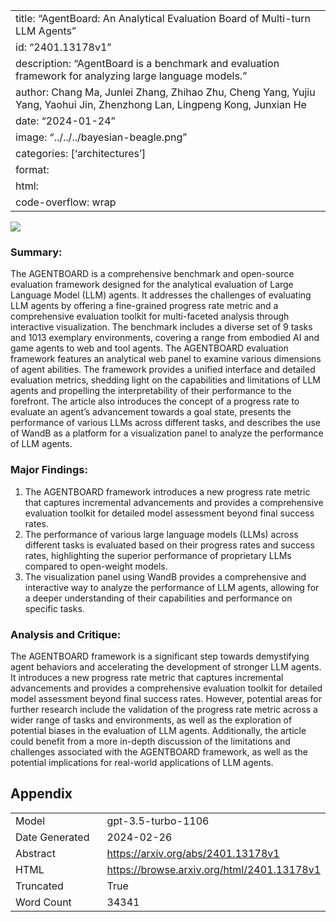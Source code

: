 
---
title: "AgentBoard: An Analytical Evaluation Board of Multi-turn LLM Agents"
id: "2401.13178v1"
description: "AgentBoard is a benchmark and evaluation framework for analyzing large language models."
author: Chang Ma, Junlei Zhang, Zhihao Zhu, Cheng Yang, Yujiu Yang, Yaohui Jin, Zhenzhong Lan, Lingpeng Kong, Junxian He
date: "2024-01-24"
image: "../../../bayesian-beagle.png"
categories: ['architectures']
format:
  html:
    code-overflow: wrap
---

![](../../../bayesian-beagle.png)

### Summary:

The AGENTBOARD is a comprehensive benchmark and open-source evaluation framework designed for the analytical evaluation of Large Language Model (LLM) agents. It addresses the challenges of evaluating LLM agents by offering a fine-grained progress rate metric and a comprehensive evaluation toolkit for multi-faceted analysis through interactive visualization. The benchmark includes a diverse set of 9 tasks and 1013 exemplary environments, covering a range from embodied AI and game agents to web and tool agents. The AGENTBOARD evaluation framework features an analytical web panel to examine various dimensions of agent abilities. The framework provides a unified interface and detailed evaluation metrics, shedding light on the capabilities and limitations of LLM agents and propelling the interpretability of their performance to the forefront. The article also introduces the concept of a progress rate to evaluate an agent's advancement towards a goal state, presents the performance of various LLMs across different tasks, and describes the use of WandB as a platform for a visualization panel to analyze the performance of LLM agents.

### Major Findings:
1. The AGENTBOARD framework introduces a new progress rate metric that captures incremental advancements and provides a comprehensive evaluation toolkit for detailed model assessment beyond final success rates.
2. The performance of various large language models (LLMs) across different tasks is evaluated based on their progress rates and success rates, highlighting the superior performance of proprietary LLMs compared to open-weight models.
3. The visualization panel using WandB provides a comprehensive and interactive way to analyze the performance of LLM agents, allowing for a deeper understanding of their capabilities and performance on specific tasks.

### Analysis and Critique:
The AGENTBOARD framework is a significant step towards demystifying agent behaviors and accelerating the development of stronger LLM agents. It introduces a new progress rate metric that captures incremental advancements and provides a comprehensive evaluation toolkit for detailed model assessment beyond final success rates. However, potential areas for further research include the validation of the progress rate metric across a wider range of tasks and environments, as well as the exploration of potential biases in the evaluation of LLM agents. Additionally, the article could benefit from a more in-depth discussion of the limitations and challenges associated with the AGENTBOARD framework, as well as the potential implications for real-world applications of LLM agents.

## Appendix

|          |          |
|----------|----------|
| Model     | gpt-3.5-turbo-1106       |
| Date Generated     | 2024-02-26       |
| Abstract | [https://arxiv.org/abs/2401.13178v1](https://arxiv.org/abs/2401.13178v1)        |
| HTML     | [https://browse.arxiv.org/html/2401.13178v1](https://browse.arxiv.org/html/2401.13178v1)       |
| Truncated       | True       |
| Word Count       | 34341       |